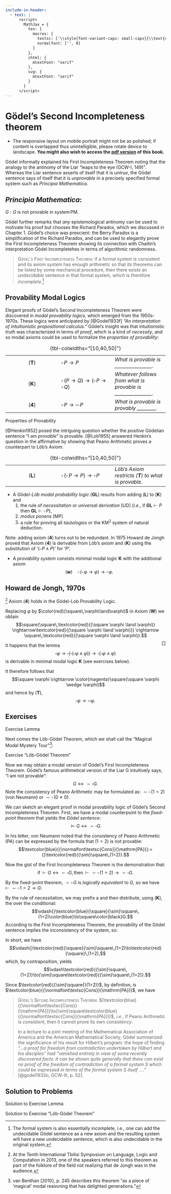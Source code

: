 ```yaml
---
include-in-header:
  - text: |
      <script>
        MathJax = {
          tex: {
            macros: {
              textsc: ['\\style{font-variant-caps: small-caps}{\\text{#1}}\\,', 1],
              normalfont: ['', 0]
            }
          },
          chtml: {
            mtextFont: "serif"
          },
          svg: {
            mtextFont: "serif"
          }
        }
      </script>
---
```


\raggedbottom

# Gödel’s Second Incompleteness theorem

:::: {.content-visible when-format="html"}
::: {.wabullet .aside}
- The responsive layout on mobile portrait might not be as polished; if content is overlapped thus unintelligible, please rotate device to landscape. **You might also wish to access the [pdf version](/gb.pdf) of this book.**
:::
::::

Gödel informally explained his First Incompleteness Theorem noting that
the analogy to the antinomy of the Liar "leaps to the eye (GCW-I, 149)".
Whereas the Liar sentence asserts of itself that it is *untrue*, the
Gödel sentence says of itself that it is *unprovable* in a precisely
specified formal system such as *Principia Mathematica*.

:::: {.column-margin}
::: {.callout-warning}
## *Principia Mathematica*:

$G:G\;\text{is not provable in system}\,\mathrm{PM}.$
:::
::::

Gödel further remarks that *any* epistemological antinomy can be used to
motivate his proof but chooses the Richard Paradox, which we discussed
in Chapter 1. Gödel’s choice was prescient: the Berry Paradox is a
simplification of the Richard Paradox, and can be used to elegantly
prove the First Incompleteness Theorem showing its connection with
Chaitin’s interpretation Gödel Incompletehes in terms of algorithmic
randomness.

> [Gödel’s First Incompleteness Theorem]{.smallcaps}:
> if a formal system is consistent and its axiom system has enough
> arithmetic so that its theorems can be listed by some mechanical
> procedure, then there exists an *undecidable* sentence in that formal
> system, which is therefore *incomplete*.^[The formal system is also essentially incomplete, i.e., one can add the undecidable Gödel sentence as a new axiom and the resulting system will have a new undecidable sentence, which is also undecidable in the original system.]

## Provability Modal Logics

::: {#fig-goedel-intriguing .column-margin fig-pos='H'}

\begin{dummyenv}
\nopagecolor
\definecolor{ourblue}{HTML}{0070C0}
\usetikzlibrary{positioning}
\begin{tikzpicture}
  \node (outer) [align=center] {
    $\square(P \to Q) \to (\square P \to \square Q)$ 
  };
  \node (show) [align=center, below=1mm of outer] {
    \textit{\st{Show Q}}
  };
  \node (outerbox) [color=ourblue, draw, minimum width=6cm, minimum height=4cm, align=center, below=.1mm of show] {};
  \node (innerbox1) [color=ourblue, draw, minimum width=2cm, minimum height=2cm, align=center, left=-25mm of outerbox] {};
  \node (innerbox2) [color=ourblue, draw, minimum width=2cm, minimum height=2cm, align=center, right=-25mm of outerbox] {};
  \node (inner1) [align=center, above=1mm of innerbox1] {
    \textit{\st{Show}} \( P \to Q \)
  };
  \node (inner2) [align=center, above=1mm of innerbox2] {
    \textit{\st{Show}} \( P \)
  };
\end{tikzpicture}
\end{dummyenv}

:::

Elegant proofs of Gödel’s Second Incompleteness Theorem were discovered
in *modal provability logics,* which emerged from the 1950s-1970s. These
logics were anticipated by [@Godel1933f] *"An interpretation of
intuitionistic propositional calculus."* Gödel’s insight was that
intuitionistic *truth* was characterized in terms of *proof*, which is a
kind of *necessity*, and so modal axioms could be used to formalize the
*properties of provability*:

::: {#tbl-goedel-properties-of-provability}

| | | |
|:-:|---|---|
| (**T**) | $\square\,P\to P$ | *What is provable is ________________.* |
| (**K**) | $\square\,(P\to Q)\to(\square\,P\to\square\,Q)$ | *Whatever follows from what is provable is ________________.* |
| (**4**) | $\square\,P\to\square\square\,P$ | *What is provable is provably ________.*

: {tbl-colwidths="[10,40,50]"}

Properties of Provability

:::

[@Henkin1952] posed the intriguing question whether the
*positive* Gödelian sentence “I am *provable*” is provable. [@Lob1955] answered Henkin’s question in the affirmative by showing that
Peano Arithmetic proves a counterpart to Löb’s Axiom:

| | | |
|:-:|---|---|
| (**L**) | $\square\,(\square\,P\to P)\to\square\,P$ | *Löb’s Axiom restricts (**T**) to what is provable.* |

: {tbl-colwidths="[10,40,50]"}

\let\labelitemito\labelitemi
\renewcommand\labelitemi{}
::: {.nobullet}
* A *Gödel-Löb modal probability logic* (**GL**) results from adding
  (**L**) to (**K**) and
  1.  the rule of *necessitation* or *universal derivation* \[UD\] (*i.e.,* if $\mathbf{GL}\vdash P$ then $\mathbf{GL}\vdash\square\,P$),
  2.  *modus ponens* \[MP\]
  3.  a rule for proving all *tautologies* or the KM<sup>2</sup> system of natural deduction.
:::
\renewcommand\labelitemi{\labelitemito}

Note: adding axiom (**4**) turns out to be redundant. In 1975 Howard de
Jongh proved that Axiom (**4**) is derivable from Löb’s axiom and
(**K**) using the substitution of '($\square\,P\land P$)' for '$P$'.

\let\labelitemito\labelitemi
\renewcommand\labelitemi{}
::: {.nobullet}
* A *provability system* consists minimal modal logic **K** with the additional axiom
  $$(\mathbf{w})\quad\square\,(\square\,\varphi\to\varphi)\to\square\,\varphi.$$
:::
\renewcommand\labelitemi{\labelitemito}

::: {#thm-goedel-de-jongh-1970}
## Howard de Jongh, 1970s 

[^dejongh]
Axiom (**4**) holds in the Gödel-Lob Provability Logic.
:::

[^dejongh]: At the Tenth International Tbilisi Symposium on Language, Logic and Computation in 2013, one of the speakers referred to this theorem as part of the folklore of the field not realizing that de Jongh was in the audience.

::: {.proof}
Replacing $\varphi$ by $\color{red}(\square\,\varphi\land\varphi)$ in Axiom (**W**) we obtain
$$\square(\square\,\textcolor{red}{(\square \varphi \land \varphi)} \rightarrow\textcolor{red}{(\square \varphi \land \varphi)}) \rightarrow \square\,\textcolor{red}{(\square \varphi \land \varphi)}.$$
<span class="content-visible" style="float: right;" when-format="html">$\Box$</span>
:::

It happens that the lemma 
$$\square \varphi \rightarrow \square(\square(\square \varphi \wedge \varphi)) \rightarrow \square(\square \varphi \wedge \varphi)$$
is derivable in minimal modal logic
**K** (see exercises below).

It therefore follows that
$$\square \varphi \rightarrow \color{magenta}\square(\square \varphi \wedge \varphi)$$
and hence by (**T**),
$$\square \varphi \rightarrow \square \square \varphi .$$

## Exercises

::: {#lst-montague-goedel-exercise-2024-problems-1 fig-pos='H' fig-align="left"}

\begin{natdummyenv}
\nopagecolor
\definecolor{ourblue}{HTML}{0070C0}
$\displaystyle
\begin{array}{rll}
1.&\text{\textit{\st{Show}}}\;\square\varphi\to\square(\varphi\to(\square(\square\varphi\land\varphi)\to(\square\varphi\land\varphi)))&\\
2.&\tikzmark{start1}\phantom{\text{\textit{\st{Show}}}\;}\square\varphi&\text{Assume (\rule{1cm}{0.15mm})}\\
3.&\phantom{\text{\textit{\st{Show}}}\;}\square(\square(\square\varphi\land\varphi)\to\square\varphi\land\varphi)\to\square(\square\varphi\land\varphi)&\text{Axiom (L)}\\
4.&\quad\text{\textit{\st{Show}}}\;\square(\varphi\to(\square(\square\varphi\land\varphi)\to(\square\varphi\land\varphi)))&\text{5, \rule{1cm}{0.15mm}}\\
5.&\quad\tikzmark{start2}\quad\text{\textit{\st{Show}}}\;\varphi\to(\square(\square\varphi\land\varphi)\to(\square\varphi\land\varphi))&\text{7, \rule{1cm}{0.15mm}}\\
6.&\quad\quad\tikzmark{start3}\phantom{\text{\textit{\st{Show}}}\;}\varphi&\text{Assume (\rule{1cm}{0.15mm})}\\
7.&\quad\quad\quad\text{\textit{\st{Show}}}\;\square(\square\varphi\land\varphi)\to\square\varphi\land\varphi&\text{11, \rule{1cm}{0.15mm}}\\
8.&\quad\quad\tikzmark{start4}\quad\phantom{\text{\textit{\st{Show}}}\;}\square(\square\varphi\land\varphi)&\text{Assume (\rule{1cm}{0.15mm})}\\
9.&\quad\quad\quad\phantom{\text{\textit{\st{Show}}}\;}\square\square\varphi\land\square\varphi&\text{distribution}\,\square\big/{\land}\\
10.&\quad\quad\quad\phantom{\text{\textit{\st{Show}}}\;}\square\varphi&\text{9, S}\\
11.&\quad\quad\quad\phantom{\text{\textit{\st{Show}}}\;}\square\varphi\land\varphi&\tikzmark{end4}\tikzmark{end3}\tikzmark{end2}\tikzmark{end1}\text{10, 6 ADJ}
\end{array}
$
\begin{tikzpicture}[remember picture,overlay]
  \coordinate (start1) at ([xshift=1ex,yshift=1.6ex]pic cs:start1);
  \coordinate (end1) at ([xshift=-1.5ex,yshift=-0.5ex]pic cs:end1);
  \node[inner sep=2pt,draw=ourblue,fit=(start1) (end1)] {};
  
  \foreach \i in {2,...,4} {
    \coordinate (start) at ([xshift=1ex,yshift=1.6ex]pic cs:start\i);
    \coordinate (e\i) at ([xshift=-1ex,yshift=-0.5ex]pic cs:end\i);
    \path let \p1 = (e\i), \p2 = (end1) in coordinate (end) at (\x2,\y1);
    \node[inner sep=2pt,draw=ourblue,fit=(start) (end)] {};
  }
\end{tikzpicture}
\end{natdummyenv}

Exercise Lemma

:::

Next comes the Löb-Gödel Theorem, which we shall call the "Magical Modal
Mystery Tour"^[van Benthan [2010], p. 245 describes this theorem "as a piece of 'magical' modal reasoning that has delighted generations."]:

::: {#lst-montague-goedel-exercise-2024-problems-2 fig-pos='H' fig-align="left"}

\begin{natdummyenv}
\nopagecolor
\definecolor{ourblue}{HTML}{0070C0}
$\displaystyle
\begin{array}{rll}
1.&\vdash\square\,\varphi\to\varphi&\text{Assumption (\textbf{T})}\\
2.&\vdash\sigma\leftrightarrow(\square\sigma\to\varphi)&\text{G\"odel's Fixed-Point Theorem}\\
3.&\quad\text{\textit{\st{Show}}}\;\varphi&\text{20, \rule{1cm}{0.15mm}}\\
4.&\quad\tikzmark{start1}\quad\text{\textit{\st{Show}}}\;\square\sigma&\text{16, \rule{1cm}{0.15mm}}\\
5.&\quad\quad\tikzmark{start2}\quad\text{\textit{\st{Show}}}\;\square\sigma\to\varphi&\text{14, \rule{1cm}{0.15mm}}\\
6.&\quad\quad\quad\tikzmark{start3}\phantom{\text{\textit{\st{Show}}}\;}\square\sigma&\text{Assume (\rule{1cm}{0.15mm})}\\
7.&\quad\quad\quad\quad\text{\textit{\st{Show}}}\;\square\,[\sigma\leftrightarrow(\square\sigma\to\varphi)]&\text{8, \rule{1cm}{0.15mm}}\\
8.&\quad\quad\quad\quad\tikzmark{start4}\phantom{\text{\textit{\st{Show}}}\;}\sigma\leftrightarrow(\square\sigma\to\varphi)&\tikzmark{end4}\text{2, G\"odel's Fixed-Point Theorem}\\
9.&\quad\quad\quad\phantom{\text{\textit{\st{Show}}}\;}\square\sigma\to\square(\square\sigma\to\varphi)&\text{7, T81, IE, MD, S, Axiom (K), MP}\\
10.&\quad\quad\quad\phantom{\text{\textit{\st{Show}}}\;}\square(\square\sigma\to\varphi)&\text{9, 6, \rule{1cm}{0.15mm}}\\
11.&\quad\quad\quad\phantom{\text{\textit{\st{Show}}}\;}\square\square\sigma\to\square\varphi&\text{10, Axiom (\rule{1cm}{0.15mm}), MP}\\
12.&\quad\quad\quad\phantom{\text{\textit{\st{Show}}}\;}\square\sigma\to\square\square\sigma&\text{Axiom (\rule{1cm}{0.15mm})}\\
13.&\quad\quad\quad\phantom{\text{\textit{\st{Show}}}\;}\square\varphi&\tikzmark{end3}\text{12, 6 \rule{1cm}{0.15mm}, 11 \rule{1cm}{0.15mm}}\\
14.&\quad\quad\quad\phantom{\text{\textit{\st{Show}}}\;\square}\varphi&\text{13, (\rule{1cm}{0.15mm})}\\
15.&\quad\quad\quad\phantom{\text{\textit{\st{Show}}}\;}(\square\sigma\to\varphi)\to\sigma&\tikzmark{end2}\text{2, \rule{1cm}{0.15mm}}\\
16.&\quad\quad\quad\phantom{\text{\textit{\st{Show}}}\;}\sigma&\text{15, 5 \rule{1cm}{0.15mm}}\\
17.&\quad\quad\phantom{\text{\textit{\st{Show}}}\;}\sigma\to(\square\sigma\to\varphi)&\text{2, \rule{1cm}{0.15mm}}\\
18.&\quad\quad\phantom{\text{\textit{\st{Show}}}\;}\sigma&\text{4, (\rule{1cm}{0.15mm})}\\
19.&\quad\quad\phantom{\text{\textit{\st{Show}}}\;}\square\sigma\to\varphi&\tikzmark{end1}\text{17, 18 \rule{1cm}{0.15mm}}\\
20.&\quad\phantom{\text{\textit{\st{Show}}}\;}\varphi&\text{19, 4 \rule{1cm}{0.15mm}}
\end{array}
$
\begin{tikzpicture}[remember picture,overlay]
  \coordinate (start1) at ([xshift=1.2ex,yshift=1.6ex]pic cs:start1);
  \coordinate (end1) at ([xshift=-1.5ex,yshift=-0.5ex]pic cs:end1);
  \node[inner sep=2pt,draw=ourblue,fit=(start1) (end1)] {};
  
  \foreach \i in {2,...,4} {
    \coordinate (start) at ([xshift=1.2ex,yshift=1.6ex]pic cs:start\i);
    \coordinate (e\i) at ([xshift=-1ex,yshift=-0.5ex]pic cs:end\i);
    \path let \p1 = (e\i), \p2 = (end1) in coordinate (end) at (\x2,\y1);
    \node[inner sep=2pt,draw=ourblue,fit=(start) (end)] {};
  }
\end{tikzpicture}
\end{natdummyenv}

Exercise "Löb-Gödel Theorem"

:::

Now we may obtain a modal version of Gödel’s First Incompleteness
Theorem. Gödel’s famous arithmetical version of the Liar G intuitively
says, "I am not provable":
$$G\leftrightarrow{}{\sim}\square G.$$
Note the consistency of Peano Arithmetic may be formulated as: ${\sim}\square\,(1=2)$
(von Neumann) or ${\sim}\square\,(0\neq 0)$.

We can sketch an elegant proof in modal provability logic of Gödel’s
Second Incompleteness Theorem. First, we have a modal counterpoint to
the *fixed-point theorem* that yields the *Gödel sentence*:
$$\vDash G\leftrightarrow{}{\sim}\square G.$$

In his letter, von Neumann noted that the consistency of Peano Arithmetic
(PA) can be expressed by the formula that $(1 = 2)$ is not provable:
$$\textcolor{blue}{{\normalfont\textsc{Cons}}(\mathrm{PA})}:={}\textcolor{red}{{\sim}\square\,(1=2)}.$$

Now the gist of the First Incompleteness Theorem is the demonstration
that:
$$\text{if}\,\vdash G\leftrightarrow{}{\sim}\square G,\,\text{then}\,\vdash{}{\sim}\square\,(1=2)\to{}{\sim}\square G.$$

By the fixed-point theorem, ${\sim}\square\,G$ is *logically equivalent* to $G$, so we
have $\vdash{}{\sim}\square\,1 = 2 \to G$:

::: {#fig-goedel-2024-fixed-point-equivalent fig-pos='H'}

\begin{dummyenv}
\nopagecolor
\definecolor{ourred}{HTML}{FE0F0F}
\definecolor{ourblue}{HTML}{7D7DFE}
% https://q.uiver.app/#q=WzAsMyxbMCwwLCJ7XFxzaW19XFxzcXVhcmVcXCwxPTIiXSxbMSwwLCJ7XFxzaW19XFxzcXVhcmVcXCxHIl0sWzEsMSwiRyJdLFswLDEsIiIsMCx7ImNvbG91ciI6WzI0MCw2MCw2MF19XSxbMSwyLCJcXHF1YWRcXHF1YWRcXHRleHR7XFx0ZXh0aXR7XFxjb2xvcntibGFja31maXhlZC1wb2ludCB0aGVvcmVtfX0iLDAseyJjb2xvdXIiOlswLDYwLDYwXSwic3R5bGUiOnsidGFpbCI6eyJuYW1lIjoiYXJyb3doZWFkIn19fSxbMCw2MCw2MCwxXV0sWzAsMiwiIiwyLHsiY29sb3VyIjpbMjQwLDYwLDYwXX1dXQ==
\begin{tikzcd}[ampersand replacement=\&,column sep=large,row sep=2.25em]
	{{\sim}\square\,1=2} \& {{\sim}\square\,G} \\
	\& G
	\arrow[color={rgb,255:red,92;green,92;blue,214}, from=1-1, to=1-2]
	\arrow["{\quad\quad\text{\textit{\color{black}fixed-point theorem}}}", color={rgb,255:red,214;green,92;blue,92}, tail reversed, from=1-2, to=2-2]
	\arrow[color={rgb,255:red,92;green,92;blue,214}, from=1-1, to=2-2]
\end{tikzcd}
\end{dummyenv}

:::

By the rule of necessitation, we may prefix a and then distribute, using
(**K**), the over the conditional:
$$\vdash{}\textcolor{blue}{\square}{\sim}\square\,(1=2)\color{blue}\to\square\color{black}G.$$
According to the First Incompleteness Theorem, the provability of the
Gödel sentence implies the inconsistency of the system, so:

::: {#fig-goedel-2024-first-incompleteness fig-pos='H'}

\begin{dummyenv}
\nopagecolor
\definecolor{ourred}{HTML}{FE0F0F}
\definecolor{ourblue}{HTML}{7D7DFE}
% https://q.uiver.app/#q=WzAsMyxbMCwwLCJcXHNxdWFyZXtcXHNpbX1cXHNxdWFyZVxcLDE9MiJdLFsxLDAsIntcXHRleHRjb2xvcntibHVlfVxcc3F1YXJlfVxcLEciXSxbMSwxLCJ7XFx0ZXh0Y29sb3J7cmVkfVxcc3F1YXJlfVxcLDE9MiJdLFswLDEsIiIsMCx7ImNvbG91ciI6WzI0MCw2MCw2MF19XSxbMSwyLCJcXHF1YWRcXHF1YWRcXHRleHR7XFx0ZXh0aXR7XFxjb2xvcntibGFja31GaXJzdCBJbmNvbXBsZXRlbmVzcyBUaGVvcmVtfX0iLDAseyJjb2xvdXIiOlswLDYwLDYwXX0sWzAsNjAsNjAsMV1dLFswLDIsIiIsMix7ImNvbG91ciI6WzI0MCw2MCw2MF19XV0=
\begin{tikzcd}[ampersand replacement=\&,column sep=large,row sep=2.25em]
	{\square{\sim}\square\,1=2} \& {{\textcolor{blue}\square}\,G} \\
	\& {{\textcolor{red}\square}\,1=2}
	\arrow[color={rgb,255:red,92;green,92;blue,214}, from=1-1, to=1-2]
	\arrow["{\quad\quad\text{\textit{\color{black}First Incompleteness Theorem}}}", color={rgb,255:red,214;green,92;blue,92}, from=1-2, to=2-2]
	\arrow[color={rgb,255:red,92;green,92;blue,214}, from=1-1, to=2-2]
\end{tikzcd}
\end{dummyenv}

:::

In short, we have
$$\vdash{}\textcolor{red}{\square}{\sim}\square\,(1=2)\to\textcolor{red}{\square}\,(1=2),$$
which, by contraposition, yields
$$\vdash\textcolor{red}{{\sim}\square\,(1=2)}\to{\sim}\square\textcolor{red}{{\sim}\square\,(1=2)}.$$

Since $\textcolor{red}{{\sim}\square{}(1=2)}$, by definition, is $\textcolor{blue}{{\normalfont\textsc{Cons}}(\mathrm{PA})}$, we have

> [Gödel’s Second Incompleteness Theorem.]{.smallcaps}
> $(\textcolor{blue}{{\normalfont\textsc{Cons}}(\mathrm{PA})}\to{\sim}\square\textcolor{blue}{{\normalfont\textsc{Cons}}(\mathrm{PA})})$, *i.e.*, if Peano Arithmetic
> is *consistent*, then it cannot prove its own *consistency*.
>
> In a lecture to a joint meeting of the Mathematical Association of
> America and the American Mathematical Society, Gödel summarized the
> significance of his result for Hilbert’s program: the hope of finding
> *"…a proof for freedom from contradiction undertaken by Hilbert and
> his disciples" had "vanished entirely in view of some recently
> discovered facts. It can be shown quite generally that there can exist
> no proof of the freedom of contradiction of a formal system S which
> could be expressed in terms of the formal system S itself …."*
> [@godel1933o, GCW-III, p. 52].

## Solution to Problems

::: {#lst-montague-goedel-2024-solution-to-problems-1 fig-pos='H' fig-align="left"}

\begin{natdummyenv}
\nopagecolor
\definecolor{ourblue}{HTML}{0070C0}
$\displaystyle
\begin{array}{rll}
1.&\text{\textit{\st{Show}}}\;\square\varphi\to\square(\varphi\to(\square(\square\varphi\land\varphi)\to(\square\varphi\land\varphi)))&\text{3, CD}\\
2.&\tikzmark{start1}\phantom{\text{\textit{\st{Show}}}\;}\square\varphi&\text{Assume (CD)}\\
3.&\phantom{\text{\textit{\st{Show}}}\;}\square(\square(\square\varphi\land\varphi)\to\square\varphi\land\varphi)\to\square(\square\varphi\land\varphi)&\text{Axiom (L)}\\
4.&\quad\text{\textit{\st{Show}}}\;\square(\varphi\to(\square(\square\varphi\land\varphi)\to(\square\varphi\land\varphi)))&\text{5, ND}\\
5.&\quad\tikzmark{start2}\quad\text{\textit{\st{Show}}}\;\varphi\to(\square(\square\varphi\land\varphi)\to(\square\varphi\land\varphi))&\text{7, CD}\\
6.&\quad\quad\tikzmark{start3}\phantom{\text{\textit{\st{Show}}}\;}\varphi&\text{Assume (CD)}\\
7.&\quad\quad\quad\text{\textit{\st{Show}}}\;\square(\square\varphi\land\varphi)\to\square\varphi\land\varphi&\text{11, CD}\\
8.&\quad\quad\tikzmark{start4}\quad\phantom{\text{\textit{\st{Show}}}\;}\square(\square\varphi\land\varphi)&\text{Assume (CD)}\\
9.&\quad\quad\quad\phantom{\text{\textit{\st{Show}}}\;}\square\square\varphi\land\square\varphi&\text{8, (\textbf{K}), MP}\\
10.&\quad\quad\quad\phantom{\text{\textit{\st{Show}}}\;}\square\varphi&\text{9, S}\\
11.&\quad\quad\quad\phantom{\text{\textit{\st{Show}}}\;}\square\varphi\land\varphi&\tikzmark{end4}\tikzmark{end3}\tikzmark{end2}\tikzmark{end1}\text{10, 6 ADJ}
\end{array}
$
\begin{tikzpicture}[remember picture,overlay]
  \coordinate (start1) at ([xshift=1ex,yshift=1.6ex]pic cs:start1);
  \coordinate (end1) at ([xshift=-1.5ex,yshift=-0.5ex]pic cs:end1);
  \node[inner sep=2pt,draw=ourblue,fit=(start1) (end1)] {};
  
  \foreach \i in {2,...,4} {
    \coordinate (start) at ([xshift=1ex,yshift=1.6ex]pic cs:start\i);
    \coordinate (e\i) at ([xshift=-1ex,yshift=-0.5ex]pic cs:end\i);
    \path let \p1 = (e\i), \p2 = (end1) in coordinate (end) at (\x2,\y1);
    \node[inner sep=2pt,draw=ourblue,fit=(start) (end)] {};
  }
\end{tikzpicture}
\end{natdummyenv}

Solution to Exercise Lemma

:::

::: {#lst-montague-goedel-2024-solution-to-problems-2 fig-pos='H' fig-align="left"}

\begin{natdummyenv}
\nopagecolor
\definecolor{ourblue}{HTML}{0070C0}
$\displaystyle
\begin{array}{rll}
1.&\vdash\square\,\varphi\to\varphi&\text{Assumption (\textbf{T})}\\
2.&\vdash\sigma\leftrightarrow(\square\sigma\to\varphi)&\text{G\"odel's Fixed-Point Theorem}\\
3.&\quad\text{\textit{\st{Show}}}\;\varphi&\text{20, DD}\\
4.&\quad\tikzmark{start1}\quad\text{\textit{\st{Show}}}\;\square\sigma&\text{16, ND}\\
5.&\quad\quad\tikzmark{start2}\quad\text{\textit{\st{Show}}}\;\square\sigma\to\varphi&\text{14, CD}\\
6.&\quad\quad\quad\tikzmark{start3}\phantom{\text{\textit{\st{Show}}}\;}\square\sigma&\text{Assume (CD)}\\
7.&\quad\quad\quad\quad\text{\textit{\st{Show}}}\;\square\,[\sigma\leftrightarrow(\square\sigma\to\varphi)]&\text{8, ND}\\
8.&\quad\quad\quad\quad\tikzmark{start4}\phantom{\text{\textit{\st{Show}}}\;}\sigma\leftrightarrow(\square\sigma\to\varphi)&\tikzmark{end4}\text{2, G\"odel's Fixed-Point Theorem}\\
9.&\quad\quad\quad\phantom{\text{\textit{\st{Show}}}\;}\square\sigma\to\square(\square\sigma\to\varphi)&\text{7, T81, IE, MD, S, Axiom (K), MP}\\
10.&\quad\quad\quad\phantom{\text{\textit{\st{Show}}}\;}\square(\square\sigma\to\varphi)&\text{9, 6, MP}\\
11.&\quad\quad\quad\phantom{\text{\textit{\st{Show}}}\;}\square\square\sigma\to\square\varphi&\text{10, Axiom (\textbf{K}), MP}\\
12.&\quad\quad\quad\phantom{\text{\textit{\st{Show}}}\;}\square\sigma\to\square\square\sigma&\text{Axiom (\textbf{4})}\\
13.&\quad\quad\quad\phantom{\text{\textit{\st{Show}}}\;}\square\varphi&\tikzmark{end3}\text{12, 6 MP, 11 MP}\\
14.&\quad\quad\quad\phantom{\text{\textit{\st{Show}}}\;\square}\varphi&\text{13, (\textbf{T})}\\
15.&\quad\quad\quad\phantom{\text{\textit{\st{Show}}}\;}(\square\sigma\to\varphi)\to\sigma&\tikzmark{end2}\text{2, BC}\\
16.&\quad\quad\quad\phantom{\text{\textit{\st{Show}}}\;}\sigma&\text{15, 5 MP}\\
17.&\quad\quad\phantom{\text{\textit{\st{Show}}}\;}\sigma\to(\square\sigma\to\varphi)&\text{2, BC}\\
18.&\quad\quad\phantom{\text{\textit{\st{Show}}}\;}\sigma&\text{4, (\textbf{T})}\\
19.&\quad\quad\phantom{\text{\textit{\st{Show}}}\;}\square\sigma\to\varphi&\tikzmark{end1}\text{17, 18 MP}\\
20.&\quad\phantom{\text{\textit{\st{Show}}}\;}\varphi&\text{19, 4 MP}
\end{array}
$
\begin{tikzpicture}[remember picture,overlay]
  \coordinate (start1) at ([xshift=1.2ex,yshift=1.6ex]pic cs:start1);
  \coordinate (end1) at ([xshift=-1.5ex,yshift=-0.5ex]pic cs:end1);
  \node[inner sep=2pt,draw=ourblue,fit=(start1) (end1)] {};
  
  \foreach \i in {2,...,4} {
    \coordinate (start) at ([xshift=1.2ex,yshift=1.6ex]pic cs:start\i);
    \coordinate (e\i) at ([xshift=-1ex,yshift=-0.5ex]pic cs:end\i);
    \path let \p1 = (e\i), \p2 = (end1) in coordinate (end) at (\x2,\y1);
    \node[inner sep=2pt,draw=ourblue,fit=(start) (end)] {};
  }
\end{tikzpicture}
\end{natdummyenv}

Solution to Exercise "Löb-Gödel Theorem"

:::






















